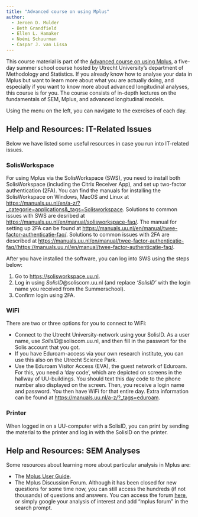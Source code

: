 ```yaml
---
title: "Advanced course on using Mplus"
author: 
  - Jeroen D. Mulder
  - Beth Grandfield
  - Ellen L. Hamaker
  - Noémi Schuurman
  - Caspar J. van Lissa
---
```


This course material is part of the [Advanced course on using Mplus](https://utrechtsummerschool.nl/courses/social-sciences/advanced-course-on-using-mplus), a five-day summer school course hosted by Utrecht University's department of Methodology and Statistics. If you already know how to analyse your data in Mplus but want to learn more about what you are actually doing, and especially if you want to know more about advanced longitudinal analyses, this course is for you. The course consists of in-depth lectures on the fundamentals of SEM, Mplus, and advanced longitudinal models.

Using the menu on the left, you can navigate to the exercises of each day.

## Help and Resources: IT-Related Issues
Below we have listed some useful resources in case you run into IT-related issues. 

::: {.callout-note collapse="true"}
### SolisWorkspace
For using Mplus via the SolisWorkspace (SWS), you need to install both SolisWorkspace (including the Citrix Receiver App), and set up two-factor authentication (2FA). You can find the manuals for installing the SolisWorkspace on Windows, MacOS and Linux at [https://manuals.uu.nl/en/a-z/?_categorie=applications&_tags=Solisworkspace](https://manuals.uu.nl/en/a-z/?_categorie=applications&_tags=Solisworkspace). Solutions to common issues with SWS are desribed at [https://manuals.uu.nl/en/manual/solisworkspace-faq/](https://manuals.uu.nl/en/manual/solisworkspace-faq/). The manual for setting up 2FA can be found at [https://manuals.uu.nl/en/manual/twee-factor-authenticatie-faq/](https://manuals.uu.nl/en/manual/twee-factor-authenticatie-faq/). Solutions to common issues with 2FA are described at [https://manuals.uu.nl/en/manual/twee-factor-authenticatie-faq/(https://manuals.uu.nl/en/manual/twee-factor-authenticatie-faq/](https://manuals.uu.nl/en/manual/twee-factor-authenticatie-faq/). 

After you have installed the software, you can log into SWS using the steps below: 

1. Go to [https://solisworkspace.uu.nl](https://solisworkspace.uu.nl).
2. Log in using *SolisID*@soliscom.uu.nl (and replace *‘SolisID’* with the login name you received from the Summerschool).
3. Confirm login using 2FA.  
:::

::: {.callout-note collapse="true"}
### WiFi
There are two or three options for you to connect to WiFi:

-	Connect to the Utrecht University-network using your SolisID. As a user name, use *SolisID*@soliscom.uu.nl, and then fill in the passwort for the Solis account that you got.
-	If you have Eduroam-access via your own research institute, you can use this also on the Utrecht Science Park.
-	Use the Eduroam Visitor Access (EVA), the guest network of Eduroam. For this, you need a ‘day code’, which are depicted on screens in the hallway of UU-buildings. You should text this day code to the phone number also displayed on the screen. Then, you receive a login name and password. You then have WiFi for that entire day. Extra information can be found at [https://manuals.uu.nl/a-z/?_tags=eduroam](https://manuals.uu.nl/a-z/?_tags=eduroam). 
:::

::: {.callout-note collapse="true"}
### Printer
When logged in on a UU-computer with a SolisID, you can print by sending the material to the printer and log in with the SolisID on the printer.
:::

## Help and Resources: SEM Analyses
Some resources about learning more about particular analysis in Mplus are: 

- The [Mplus User Guide](https://statmodel.com/ugexcerpts.shtml).
- The Mplus Discussion Forum. Although it has been closed for new questions for some time now, you can still access the hundreds (if not thousands) of questions and answers. You can access the forum [here](https://www.statmodel.com/cgi-bin/discus/discus.cgi), or simply google your analysis of interest and add "mplus forum" in the search prompt. 

